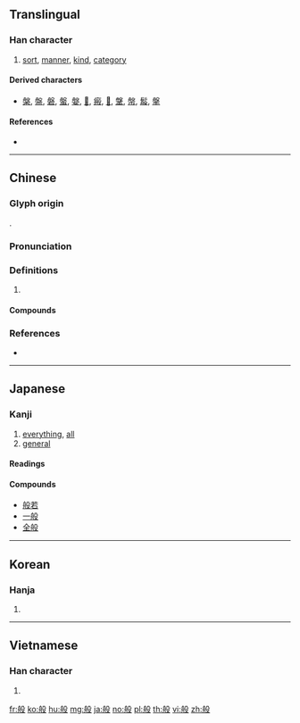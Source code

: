 {{character info/new}}
==Translingual==

===Han character===
{{Han char|rn=137|rad=舟|as=04|sn=10|four=27447|canj=HYHNE|ids=⿰舟殳}}

# [[sort]], [[manner]], [[kind]], [[category]]

====Derived characters====
* [[槃]], [[盤]], [[磐]], [[螌]], [[媻]], [[𪒀]], [[瘢]], [[𥈼]], [[鞶]], [[幋]], [[䰉]], [[搫]]

====References====
* {{Han ref|kx=1009.300|dkj=30388|dj=1467.100|hdz=53057.080|uh=822C|ud=33324|bh=AFEB|bd=45035}}

----

==Chinese==
{{zh-forms}}

===Glyph origin===
{{Han etym}}
{{Han compound|舟|殳|t1=boat|t2=rotate|ls=ic}}.

===Pronunciation===
{{zh-pron
|m=bān,pán,bō
|c=but3,pun4,bun1,bo1
|mc=y
|oc=y
|cat=
}}
{{zh-attn-split}}

===Definitions===
{{zh-hanzi}}

# {{rfdef|zh}}

====Compounds====
{{zh-der|幾般|一般|一般無二|一般性|千般|一般見識|一般而言|大品般若|恁般|一般法|三般兩樣|全般|千般萬樣|八般大禮|如此這般|兩樣三般|另般|多般|依般|百般刁難|萬般|百般恩愛|百般忙亂|百般|百般解說|這般這般|這般說來|般桓|這般|般若湯|般弄|般調|般配|魯般尺|魯般|諸般|面般|般若經|般舟三昧|般礴|般師|那般|般若|這般如此|般涉調|般樂|銀鈴般|般般|般倕}}

===References===
* {{R:yue:mfccd}}

----

==Japanese==

===Kanji===
{{ja-kanji|grade=c|rs=舟04}}

# [[everything]], [[all]]
# [[general]]

====Readings====
{{ja-readings
|goon=[[ばん]] (ban) {{non-joyo-reading}}, [[へん]] (hen) {{non-joyo-reading}}
|kanon=[[はん]] (han)
|kanyoon=[[はつ]] (hatsu) {{non-joyo-reading}}, [[はん]] (han)
}}

====Compounds====
{{der-top|Compounds}}
* [[般若]]
* [[一般]]
* [[全般]]
{{der-bottom}}

----

==Korean==

===Hanja===
{{ko-hanja|hangeul=반|eumhun=|rv=ban|mr=pan|y=pan}}

# {{defn|lang=ko|sort=舟04}}

----

==Vietnamese==

===Han character===
{{vi-hantu|[[ban]], [[bàn]], [[bơn]], [[bát]]|rs=舟04}}

# {{defn|lang=vi|sort=舟04}}

[[fr:般]]
[[ko:般]]
[[hu:般]]
[[mg:般]]
[[ja:般]]
[[no:般]]
[[pl:般]]
[[th:般]]
[[vi:般]]
[[zh:般]]